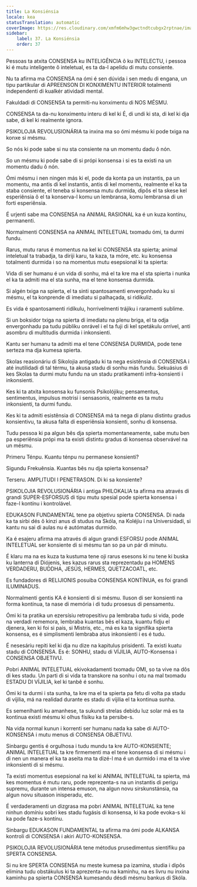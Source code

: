 ```yaml
---
title: La Konsiénsia
locale: kea
statusTranslation: automatic
coverImage: https://res.cloudinary.com/xmfm6mhw3gwctndtcubgx2rptnae/image/upload/v1740337243/small_cover_educacion_fundamental_a051170f1c.webp
sidebar:
    label: 37. La Konsiénsia
    order: 37
---
```

Pessoas ta atxita CONSENSA ku INTELIGÊNCIA ô ku INTELECTU, i pessoa ki é mutu inteligente ô inteletual, es ta da-l apelidu di mutu consiente.

Nu ta afirma ma CONSENSA na ómi é sen dúvida i sen medu di engana, un tipu partikular di APREENSON DI KONXIMENTU INTERIOR totalmenti independenti di kualkér atividadi mental.

Fakuldadi di CONSENSA ta permiti-nu konximentu di NOS MÉSMU.

CONSENSA ta da-nu konximentu interu di kel ki É, di undi ki sta, di kel ki dja sabe, di kel ki realmente ignora.

PSIKOLOJIA REVOLUSIONÁRIA ta inxina ma so ómi mésmu ki pode txiga na konxe si mésmu.

So nós ki pode sabe si nu sta consiente na un momentu dadu ô nón.

So un mésmu ki pode sabe di si própi konsensa i si es ta existi na un momentu dadu ô nón.

Ómi mésmu i nen ningen más ki el, pode da konta pa un instantis, pa un momentu, ma antis di kel instantis, antis di kel momentu, realmente el ka ta staba consiente, el teneba si konsensa mutu durmida, dipôs el ta skese kel esperiênsia ô el ta konserva-l komu un lembransa, komu lembransa di un forti esperiênsia.

É urjenti sabe ma CONSENSA na ANIMAL RASIONAL ka é un kuza kontínu, permanenti.

Normalmenti CONSENSA na ANIMAL INTELETUAL txomadu ómi, ta durmi fundu.

Rarus, mutu rarus é momentus na kel ki CONSENSA sta spierta; animal inteletual ta trabadja, ta diriji karu, ta kaza, ta móre, etc. ku konsensa totalmenti durmida i so na momentus mutu esepsional ki ta spierta:

Vida di ser humanu é un vida di sonhu, má el ta kre ma el sta spierta i nunka el ka ta admiti ma el sta sunha, ma el tene konsensa durmida.

Si algén txiga na spierta, el ta sinti spantosamenti envergonhadu ku si mésmu, el ta konprende di imediatu si palhaçada, si ridikuliz.

Es vida é spantosamenti ridíkulu, horrivelmenti trájiku i raramenti sublime.

Si un boksidor txiga na spierta di imediatu na plenu briga, el ta odja envergonhadu pa tudu públiku onrável i el ta fuji di kel spetákulu orrível, anti asombru di multitudis durmida i inkonsienti.

Kantu ser humanu ta admiti ma el tene CONSENSA DURMIDA, pode tene serteza ma dja kumesa spierta.

Skolas reasionáriu di Sikolojia antigadu ki ta nega esistênsia di CONSENSA i até inutilidadi di tal térmu, ta akusa stadu di sonhu más fundu. Sekuásius di kes Skolas ta durmi mutu fundu na un stadu pratikamenti infra-konsienti i inkonsienti.

Kes ki ta atxita konsensa ku funsonis Psikolójiku; pensamentus, sentimentus, impulsus motrisi i sensasonis, realmente es ta mutu inkonsienti, ta durmi fundu.

Kes ki ta admiti esistênsia di CONSENSA má ta nega di planu distintu gradus konsientivu, ta akusa falta di esperiênsia konsienti, sonhu di konsensa.

Tudu pessoa ki pa algun bês dja spierta momentaneamente, sabe mutu ben pa esperiênsia própi ma ta existi distintu gradus di konsensa observável na un mésmu.

Primeru Ténpu. Kuantu ténpu nu permanese konsienti?

Sigundu Frekuênsia. Kuantas bês nu dja spierta konsensa?

Terseru. AMPLITUDI I PENETRASON. Di ki sa konsiente?

PSIKOLOJIA REVOLUSIONÁRIA i antiga PHILOKALIA ta afirma ma através di grandi SUPER-ESFORSUS di tipu mutu spesial pode spierta konsensa i faze-l kontínu i kontrolável.

EDUKASON FUNDAMENTAL tene pa objetivu spierta CONSENSA. Di nada ka ta sirbi dés ô kinzi anus di studus na Skóla, na Koléjiu i na Universidadi, si kantu nu sai di aulas nu é autómatas durmido.

Ka é esajeru afirma ma através di algun grandi ESFORSU pode ANIMAL INTELETUAL ser konsiente di si mésmu tan so pa un pár di minutu.

É klaru ma na es kuza ta kustuma tene oji rarus esesons ki nu tene ki buska ku lanterna di Diójenis, kes kazus rarus sta reprezentadu pa HOMENS VERDADERU, BUDDHA, JESÚS, HERMES, QUETZACOATL, etc.

Es fundadores di RELIJIONIS posuiba CONSENSA KONTÍNUA, es foi grandi ILUMINADUS.

Normalmenti gentis KA é konsienti di si mésmu. Iluson di ser konsienti na forma kontínua, ta nase di memória i di tudu prosesus di pensamentu.

Ómi ki ta pratika un ezersísiu retropesitivu pa lembraba tudu si vida, pode na verdadi rememora, lembraba kuantas bês el kaza, kuantu fidju el djenera, ken ki foi si pais, si Mistris, etc., má es ka ta signifika spierta konsensa, es é simplismenti lembraba atus inkonsienti i es é tudu.

É nesesáriu repiti kel ki dja nu dize na kapitulus prisidenti. Ta existi kuatu stadu di CONSENSA. Es é: SONHU, stadu di VÍJILIA, AUTO-Konsensa i CONSENSA OBJETIVU.

Pobri ANIMAL INTELETUAL ekivokadamenti txomadu OMI, so ta vive na dôs di kes stadu. Un parti di si vida ta transkore na sonhu i otu na mal txomadu ESTADU DI VÍJILIA, kel ki tanbê é sonhu.

Ómi ki ta durmi i sta sunha, ta kre ma el ta spierta pa fetu di volta pa stadu di víjilia, má na realidad durante es stadu di víjilia el ta kontinua sunha.

Es semenlhanti ku amanhese, ta sukundi strelas debidu luz solar má es ta kontinua existi mésmu ki olhus físiku ka ta persibe-s.

Na vida normal kunun i korrenti ser humanu nada ka sabe di AUTO-KONSENSA i mutu menus di CONSENSA OBJETIVU.

Sinbargu gentis é orgulhosa i tudu mundu ta kre AUTO-KONSIENTE; ANIMAL INTELETUAL ta kre firmementi ma el tene konsensa di si mésmu i di nen un manera el ka ta aseita ma ta dizé-l ma é un durmido i ma el ta vive inkonsienti di si mésmu.

Ta existi momentus esepsional na kel ki ANIMAL INTELETUAL ta spierta, má kes momentus é mutu raru, pode reprezenta-s na un instantis di perigu supremu, durante un intensa emuson, na algun novu sirskunstánsia, na algun novu situason inisperadu, etc.

É verdaderamenti un dizgrasa ma pobri ANIMAL INTELETUAL ka tene ninhun domíniu sobri kes stadu fugásis di konsensa, ki ka pode evoka-s ki ka pode faze-s kontínu.

Sinbargu EDUKASON FUNDAMENTAL ta afirma ma ómi pode ALKANSA kontroli di CONSENSA i akiri AUTO-KONSENSA.

PSIKOLOJIA REVOLUSIONÁRIA tene métodus prusedimentus sientífiku pa SPERTA CONSENSA.

Si nu kre SPERTA CONSENSA nu meste kumesa pa izamina, studia i dipôs elimina tudu obstákulus ki ta aprezenta-nu na kaminhu, na es livru nu inxina kaminhu pa spierta CONSENSA kumesandu désdi mésmu bankus di Skóla.

